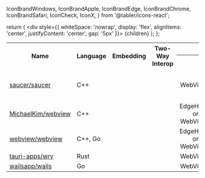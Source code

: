   IconBrandWindows,
  IconBrandApple,
  IconBrandEdge,
  IconBrandChrome,
  IconBrandSafari,
  IconCheck,
  IconX,
} from '@tabler/icons-react';

  return (
    <div style={{ whiteSpace: 'nowrap', display: 'flex', alignItems: 'center', justifyContent: 'center', gap: '5px' }}>
      {children}
    </div>
  );
};

<table>
  <colgroup span="3"></colgroup>
  <tr>
    <th rowspan="2">Name</th>
    <th rowspan="2">Language</th>
    <th rowspan="2">Embedding</th>
    <th rowspan="2">Two-Way Interop</th>
    <th colspan="3">Backend</th>
  </tr>
  <tr>
    <th>
      <IconBrandWindows />
    </th>
    <th>
      <img src="/icons/tux.svg" width="25" />
    </th>
    <th>
      <IconBrandApple />
    </th>
  </tr>
  <tr>
    <td>
      <a href="https://github.com/saucer/saucer" target="_blank">
        saucer/saucer
      </a>
    </td>
    <td>C++</td>
    <td>
      <IconCheck color="green" />
    </td>
    <td>
      <IconCheck color="green" />
    </td>
    <td>
      <Center>
        <IconBrandEdge /> WebView2
      </Center>
    </td>
    <td>
      <Center>
        <IconBrandChrome />
        Qt5 / Qt6
      </Center>
    </td>
    <td>
      <Center>
        <IconBrandChrome />
        Qt5 / Qt6 (WebKit planned)
      </Center>
    </td>
  </tr>
  <tr>
    <td>
      <a href="https://github.com/MichaelKim/webview" target="_blank">
        MichaelKim/webview
      </a>
    </td>
    <td>C++</td>
    <td>
      <IconX color="red" />
    </td>
    <td>
      <IconX color="red" />
    </td>
    <td>
      <Center>
        <IconBrandEdge /> EdgeHTML or WebView2
      </Center>
    </td>
    <td>
      <Center>
        <IconBrandSafari />
        WebKit2Gtk
      </Center>
    </td>
    <td>
      <Center>
        <IconBrandSafari />
        WebKit
      </Center>
    </td>
  </tr>
  <tr>
    <td>
      <a href="https://github.com/webview/webview" target="_blank">
        webview/webview
      </a>
    </td>
    <td>C++, Go</td>
    <td>
      <IconX color="red" />
    </td>
    <td>
      <IconX color="red" />
    </td>
    <td>
      <Center>
        <IconBrandEdge /> EdgeHTML or WebView2
      </Center>
    </td>
    <td>
      <Center>
        <IconBrandSafari />
        WebKit2Gtk
      </Center>
    </td>
    <td>
      <Center>
        <IconBrandSafari />
        WebKit
      </Center>
    </td>
  </tr>
  <tr>
    <td>
      <a href="https://github.com/tauri-apps/wry" target="_blank">
        tauri-apps/wry
      </a>
    </td>
    <td>Rust</td>
    <td>
      <IconCheck color="green" />
    </td>
    <td>
      <IconCheck color="green" />
    </td>
    <td>
      <Center>
        <IconBrandEdge /> WebView2
      </Center>
    </td>
    <td>
      <Center>
        <IconBrandSafari />
        WebKit2Gtk
      </Center>
    </td>
    <td>
      <Center>
        <IconBrandSafari />
        WebKit
      </Center>
    </td>
  </tr>
  <tr>
    <td>
      <a href="https://github.com/wailsapp/wails" target="_blank">
        wailsapp/wails
      </a>
    </td>
    <td>Go</td>
    <td>
      <IconCheck color="green" />
    </td>
    <td>
      <IconCheck color="green" />
    </td>
    <td>
      <Center>
        <IconBrandEdge /> WebView2
      </Center>
    </td>
    <td>
      <Center>
        <IconBrandSafari />
        WebKit2Gtk
      </Center>
    </td>
    <td>
      <Center>
        <IconBrandSafari />
        WebKit
      </Center>
    </td>
  </tr>
</table>
